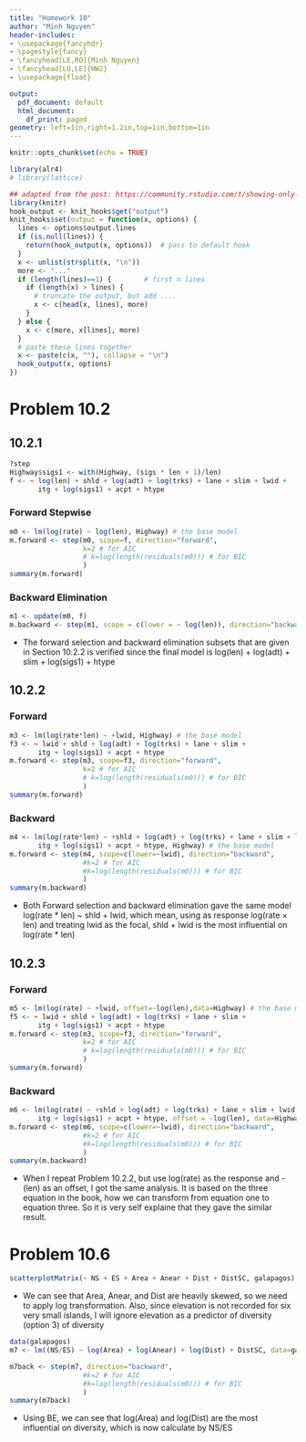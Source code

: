 ```yaml
---
title: "Homework 10"
author: "Minh Nguyen"
header-includes:
- \usepackage{fancyhdr}
- \pagestyle{fancy}
- \fancyhead[LE,RO]{Minh Nguyen}
- \fancyhead[LO,LE]{HW2}
- \usepackage{float}

output:
  pdf_document: default
  html_document:
    df_print: paged
geometry: left=1in,right=1.2in,top=1in,bottom=1in
---
```



```r
knitr::opts_chunk$set(echo = TRUE)

library(alr4)
# library(lattice)
```

```r
## adapted from the post: https://community.rstudio.com/t/showing-only-the-first-few-lines-of-the-results-of-a-code-chunk/6963
library(knitr)
hook_output <- knit_hooks$get("output")
knit_hooks$set(output = function(x, options) {
  lines <- options$output.lines
  if (is.null(lines)) {
    return(hook_output(x, options))  # pass to default hook
  }
  x <- unlist(strsplit(x, "\n"))
  more <- "..."
  if (length(lines)==1) {        # first n lines
    if (length(x) > lines) {
      # truncate the output, but add ....
      x <- c(head(x, lines), more)
    }
  } else {
    x <- c(more, x[lines], more)
  }
  # paste these lines together
  x <- paste(c(x, ""), collapse = "\n")
  hook_output(x, options)
})
```

# Problem 10.2

## 10.2.1
```r
?step
Highway$sigs1 <- with(Highway, (sigs * len + 1)/len)
f <- ~ log(len) + shld + log(adt) + log(trks) + lane + slim + lwid + 
       itg + log(sigs1) + acpt + htype
```

### Forward Stepwise
```r
m0 <- lm(log(rate) ~ log(len), Highway) # the base model
m.forward <- step(m0, scope=f, direction="forward",
                  k=2 # for AIC
                  # k=log(length(residuals(m0))) # for BIC
                  )
summary(m.forward)
```
### Backward Elimination
```r
m1 <- update(m0, f)
m.backward <- step(m1, scope = c(lower = ~ log(len)), direction="backward")
```
- The forward selection and backward elimination subsets that are given in Section 10.2.2 is verified since the final model is log(len) + log(adt) + slim + log(sigs1) + htype

## 10.2.2

### Forward

```r
m3 <- lm(log(rate*len) ~ +lwid, Highway) # the base model
f3 <- ~ lwid + shld + log(adt) + log(trks) + lane + slim + 
       itg + log(sigs1) + acpt + htype
m.forward <- step(m3, scope=f3, direction="forward",
                  k=2 # for AIC
                  # k=log(length(residuals(m0))) # for BIC
                  )
summary(m.forward)
```
### Backward

```r
m4 <- lm(log(rate*len) ~ +shld + log(adt) + log(trks) + lane + slim + lwid + 
       itg + log(sigs1) + acpt + htype, Highway) # the base model
m.forward <- step(m4, scope=c(lower=~lwid), direction="backward",
                  #k=2 # for AIC
                  #k=log(length(residuals(m0))) # for BIC
                  )
summary(m.backward)
```
- Both Forward selection and backward elimination gave the same model log(rate * len) ~ shld + lwid, which mean, using as response log(rate × len) and treating lwid as the focal, shld + lwid is the most influential on log(rate * len) 

## 10.2.3

### Forward

```r
m5 <- lm(log(rate) ~ +lwid, offset=-log(len),data=Highway) # the base model
f5 <- ~ lwid + shld + log(adt) + log(trks) + lane + slim + 
       itg + log(sigs1) + acpt + htype
m.forward <- step(m3, scope=f3, direction="forward",
                  k=2 # for AIC
                  # k=log(length(residuals(m0))) # for BIC
                  )
summary(m.forward)
```
### Backward

```r
m6 <- lm(log(rate) ~ +shld + log(adt) + log(trks) + lane + slim + lwid + 
       itg + log(sigs1) + acpt + htype, offset = -log(len), data=Highway) # the base model
m.forward <- step(m6, scope=c(lower=~lwid), direction="backward",
                  #k=2 # for AIC
                  #k=log(length(residuals(m0))) # for BIC
                  )
summary(m.backward)
```
- When I repeat Problem 10.2.2, but use log(rate) as the response and -(len) as an offset, I got the same analysis. It is based on the three equation in the book, how we can transform from equation one to equation three. So it is very self explaine that they gave the similar result. 

# Problem 10.6

```r
scatterplotMatrix(~ NS + ES + Area + Anear + Dist + DistSC, galapagos)
```
- We can see that Area, Anear, and Dist are heavily skewed, so we need to apply log transformation. Also, since elevation is not recorded for six very small islands, I will ignore elevation as a predictor of diversity (option 3)
of diversity

```r
data(galapagos)
m7 <- lm((NS/ES) ~ log(Area) + log(Anear) + log(Dist) + DistSC, data=galapagos)

m7back <- step(m7, direction="backward",
                  #k=2 # for AIC
                  #k=log(length(residuals(m0))) # for BIC
                  )
summary(m7back)
````
- Using BE, we can see that log(Area) and log(Dist) are the most influential on diversity, which is now calculate by NS/ES
